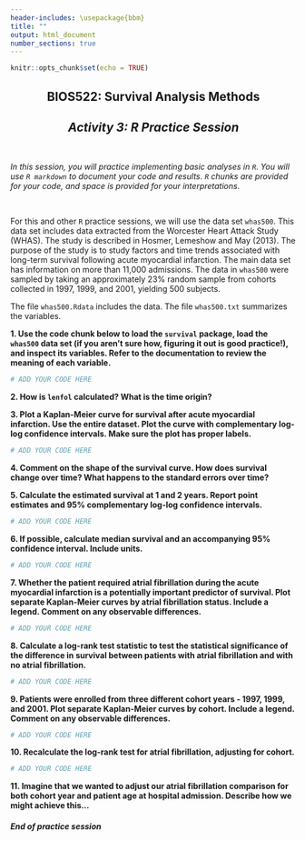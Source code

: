 ```yaml
---
header-includes: \usepackage{bbm}
title: ""
output: html_document
number_sections: true
---
```


```r
knitr::opts_chunk$set(echo = TRUE)
```

<center>
## BIOS522: Survival Analysis Methods
## *Activity 3: R Practice Session*
</center>
<br />

*In this session, you will practice implementing basic analyses in `R`. You will use `R markdown` to document your code and results. `R` chunks are provided for your code, and space is provided for your interpretations.*

<br />

For this and other `R` practice sessions, we will use the data set `whas500`. This data set includes data extracted from the Worcester Heart Attack Study (WHAS). The study is described in Hosmer, Lemeshow and May (2013). The purpose of the study is to study factors and time trends associated with long-term survival following acute myocardial infarction. The main data set has information on more than 11,000 admissions. The data in `whas500` were sampled by taking an approximately 23% random sample from cohorts collected in 1997, 1999, and 2001, yielding 500 subjects.

The file `whas500.Rdata` includes the data. The file `whas500.txt` summarizes the variables.

**1. Use the code chunk below to load the `survival` package, load the `whas500` data set (if you aren't sure how, figuring it out is good practice!), and inspect its variables. Refer to the documentation to review the meaning of each variable.**

```r
# ADD YOUR CODE HERE

```


**2. How is `lenfol` calculated? What is the time origin?**

<!--- Add your answer below -->



**3. Plot a Kaplan-Meier curve for survival after acute myocardial infarction. Use the entire dataset. Plot the curve with complementary log-log confidence intervals. Make sure the plot has proper labels.**

```r
# ADD YOUR CODE HERE

```

**4. Comment on the shape of the survival curve. How does survival change over time? What happens to the standard errors over time?**

<!--- Add your answer below -->



**5. Calculate the estimated survival at 1 and 2 years. Report point estimates and 95% complementary log-log confidence intervals.**

```r
# ADD YOUR CODE HERE

```

<!--- Write out your answer below in complete sentence(s) -->


**6. If possible, calculate median survival and an accompanying 95% confidence interval. Include units.**

```r
# ADD YOUR CODE HERE

```

<!--- Write out your answer below in complete sentence(s) -->



**7. Whether the patient required atrial fibrillation during the acute myocardial infarction is a potentially important predictor of survival. Plot separate Kaplan-Meier curves by atrial fibrillation status. Include a legend. Comment on any observable differences.**

```r
# ADD YOUR CODE HERE

```

<!--- Write out your answer below in complete sentence(s) -->


**8. Calculate a log-rank test statistic to test the statistical significance of the difference in survival between patients with atrial fibrillation and with no atrial fibrillation.**

```r
# ADD YOUR CODE HERE

```

<!--- Write out your answer below in complete sentence(s) -->


**9. Patients were enrolled from three different cohort years - 1997, 1999, and 2001. Plot separate Kaplan-Meier curves by cohort. Include a legend. Comment on any observable differences.**

```r
# ADD YOUR CODE HERE

```

<!--- Write out your answer below in complete sentence(s) -->


**10. Recalculate the log-rank test for atrial fibrillation, adjusting for cohort.**

```r
# ADD YOUR CODE HERE

```

<!--- Write out your answer below in complete sentence(s) -->



**11. Imagine that we wanted to adjust our atrial fibrillation comparison for both cohort year and patient age at hospital admission. Describe how we might achieve this...**

<!--- Write out your answer below in complete sentence(s) -->


#### *End of practice session*

